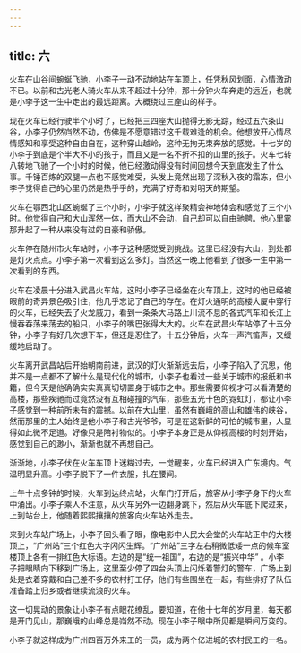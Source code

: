 ```yaml
---
---
---
```

title: 六
---



火车在山谷间蜿蜒飞驰，小李子一动不动地站在车顶上，任凭秋风划面，心情激动不已。以前和古光老人骑火车从来不超过十分钟，那十分钟火车奔走的远近，也就是小李子这一生中走出的最远距离。大概绕过三座山的样子。

现在火车已经行驶半个小时了，已经把三四座大山抛得无影无踪，经过五六条山谷，小李子仍然岿然不动，仿佛是不愿意错过这千载难逢的机会。他想放开心情尽情感知和享受这种自由自在，这种穿山越岭，这种无拘无束奔放的感觉。十七岁的小李子到底是个半大不小的孩子，而且又是一名不折不扣的山里的孩子。火车七转八转地飞驰了一个小时的时候，他已经激动得没有时间回想今天到底发生了什么事。千锤百炼的双腿一点也不感觉难受，头发上竟然出现了深秋入夜的霜冻，但小李子觉得自己的心里仍然是热乎乎的，充满了好奇和对明天的期望。

火车在鄂西北山区蜿蜒了三个小时，小李子就这样聚精会神地体会和感觉了三个小时。他觉得自己和大山浑然一体，而大山不会动，自己却可以自由驰聘。他心里霎那升起了一种从来没有过的自豪和骄傲。

火车停在随州市火车站时，小李子这种感觉受到挑战。这里已经没有大山，到处都是灯火点点。小李子第一次看到这么多灯。当然这一晚上他看到了很多一生中第一次看到的东西。

火车在凌晨十分进入武昌火车站，这时小李子已经坐在火车顶上，这时的他已经被眼前的奇异景色吸引住，他几乎忘记了自己的存在。在灯火通明的高楼大厦中穿行的火车，已经失去了火龙威力，看到一条条大马路上川流不息的各式汽车和长江上慢吞吞荡来荡去的船只，小李子的嘴巴张得大大的。火车在武昌火车站停了十五分钟，小李子有好几次想下车，但还是忍住了。十五分钟后，火车一声汽笛声，又缓缓地启动了。

火车离开武昌站后开始朝南前进，武汉的灯火渐渐远去后，小李子陷入了沉思，他并不是一点都不了解什么是现代化的城市，小李子也看过一些关于城市的报纸和书籍，但今天是他确确实实真真切切置身于城市之中。那些需要仰视才可以看清楚的高楼，那些疾驰而过竟然没有互相碰撞的汽车，那些五光十色的霓虹灯，都让小李子感觉到一种前所未有的震撼。以前在大山里，虽然有巍峨的高山和雄伟的峡谷，然而那里的主人始终是他小李子和古光爷爷，可是在这新鲜的可怕的城市里，人显得如此微不足道。好像只是陪衬物似的。小李子本身正是从仰视高楼的时刻开始，感觉到自己的渺小，渐渐也就不再想自己。

渐渐地，小李子伏在火车车顶上迷糊过去，一觉醒来，火车已经进入广东境内。气温明显升高。小李子脱下了一件衣服，扎在腰间。

上午十点多钟的时候，火车到达终点站，火车门打开后，旅客从小李子身下的火车中涌出。小李子乘人不注意，从火车另外一边翻身跳下，然后从火车底下爬过来，上到站台上，他随着熙熙攘攘的旅客向火车站外走去。

来到火车站广场上，小李子回头看了眼，像电影中人民大会堂的火车站正中的大楼顶上，“广州站”三个红色大字闪闪生辉。“广州站”三字左右稍微低矮一点的候车室楼顶上各有一排红色大标语。左边的是“统一祖国”，右边的是“振兴中华” 。小李子把眼睛向下移到广场上，这里至少停了四台头顶上闪烁着警灯的警车，广场上到处是衣着穿戴和自己差不多的农村打工仔，他们有些围坐在一起，有些排好了队伍准备踏上归乡或者继续流浪的火车。

这一切晃动的景象让小李子有点眼花缭乱，要知道，在他十七年的岁月里，每天都是开门见山，那巍峨的山峰总是岿然不动。现在小李子眼中所见都是瞬间万变的。

小李子就这样成为广州四百万外来工的一员，成为两个亿进城的农村民工的一名。